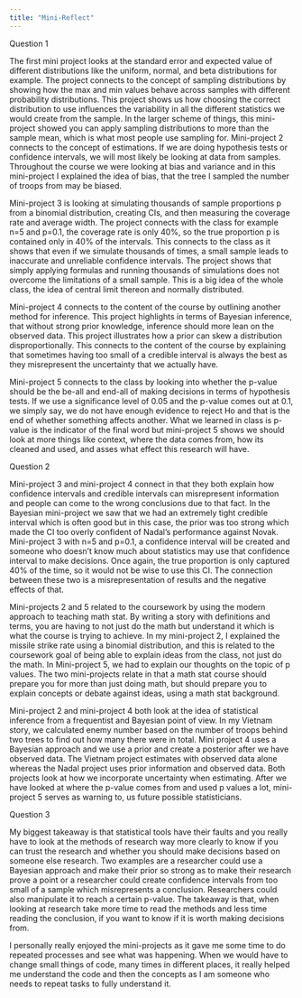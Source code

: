 ```yaml
---
title: "Mini-Reflect"
---
```


Question 1

The first mini project looks at the standard error and expected value of different distributions like the uniform, normal, and beta distributions for example. The project connects to the concept of sampling distributions by showing how the max and min values behave across samples with different probability distributions. This project shows us how choosing the correct distribution to use influences the variability in all the different statistics we would create from the sample. In the larger scheme of things, this mini-project showed you can apply sampling distributions to more than the sample mean, which is what most people use sampling for. Mini-project 2 connects to the concept of estimations. If we are doing hypothesis tests or confidence intervals, we will most likely be looking at data from samples. Throughout the course we were looking at bias and variance and in this mini-project I explained the idea of bias, that the tree I sampled the number of troops from may be biased.

Mini-project 3 is looking at simulating thousands of sample proportions p from a binomial distribution, creating CIs, and then measuring the coverage rate and average width. The project connects with the class for example n=5 and p=0.1, the coverage rate is only 40%, so the true proportion p is contained only in 40% of the intervals. This connects to the class as it shows that even if we simulate thousands of times, a small sample leads to inaccurate and unreliable confidence intervals. The project shows that simply applying formulas and running thousands of simulations does not overcome the limitations of a small sample. This is a big idea of the whole class, the idea of central limit thereon and normally distributed.

Mini-project 4 connects to the content of the course by outlining another method for inference. This project highlights in terms of Bayesian inference, that without strong prior knowledge, inference should more lean on the observed data. This project illustrates how a prior can skew a distribution disproportionally. This connects to the content of the course by explaining that sometimes having too small of a credible interval is always the best as they misrepresent the uncertainty that we actually have.

Mini-project 5 connects to the class by looking into whether the p-value should be the be-all and end-all of making decisions in terms of hypothesis tests. If we use a significance level of 0.05 and the p-value comes out at 0.1, we simply say, we do not have enough evidence to reject Ho and that is the end of whether something affects another. What we learned in class is p-value is the indicator of the final word but mini-project 5 shows we should look at more things like context, where the data comes from, how its cleaned and used, and asses what effect this research will have.

Question 2

Mini-project 3 and mini-project 4 connect in that they both explain how confidence intervals and credible intervals can misrepresent information and people can come to the wrong conclusions due to that fact. In the Bayesian mini-project we saw that we had an extremely tight credible interval which is often good but in this case, the prior was too strong which made the CI too overly confident of Nadal's performance against Novak. Mini-project 3 with n=5 and p=0.1, a confidence interval will be created and someone who doesn't know much about statistics may use that confidence interval to make decisions. Once again, the true proportion is only captured 40% of the time, so it would not be wise to use this CI. The connection between these two is a misrepresentation of results and the negative effects of that.

Mini-projects 2 and 5 related to the coursework by using the modern approach to teaching math stat. By writing a story with definitions and terms, you are having to not just do the math but understand it which is what the course is trying to achieve. In my mini-project 2, I explained the missile strike rate using a binomial distribution, and this is related to the coursework goal of being able to explain ideas from the class, not just do the math. In Mini-project 5, we had to explain our thoughts on the topic of p values. The two mini-projects relate in that a math stat course should prepare you for more than just doing math, but should prepare you to explain concepts or debate against ideas, using a math stat background.

Mini-project 2 and mini-project 4 both look at the idea of statistical inference from a frequentist and Bayesian point of view. In my Vietnam story, we calculated enemy number based on the number of troops behind two trees to find out how many there were in total. Mini project 4 uses a Bayesian approach and we use a prior and create a posterior after we have observed data. The Vietnam project estimates with observed data alone whereas the Nadal project uses prior information and observed data. Both projects look at how we incorporate uncertainty when estimating. After we have looked at where the p-value comes from and used p values a lot, mini-project 5 serves as warning to, us future possible statisticians.

Question 3

My biggest takeaway is that statistical tools have their faults and you really have to look at the methods of research way more clearly to know if you can trust the research and whether you should make decisions based on someone else research. Two examples are a researcher could use a Bayesian approach and make their prior so strong as to make their research prove a point or a researcher could create confidence intervals from too small of a sample which misrepresents a conclusion. Researchers could also manipulate it to reach a certain p-value. The takeaway is that, when looking at research take more time to read the methods and less time reading the conclusion, if you want to know if it is worth making decisions from.

I personally really enjoyed the mini-projects as it gave me some time to do repeated processes and see what was happening. When we would have to change small things of code, many times in different places, it really helped me understand the code and then the concepts as I am someone who needs to repeat tasks to fully understand it.
